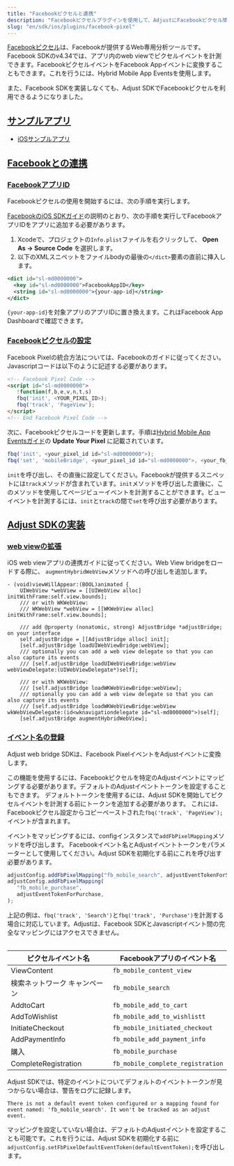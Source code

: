 ```yaml
---
title: "Facebookピクセルと連携"
description: "Facebookピクセルプラグインを使用して、AdjustにFacebookピクセル情報をパスします。"
slug: "en/sdk/ios/plugins/facebook-pixel"
---
```

[Facebookピクセル](https://www.facebook.com/business/help/952192354843755?id=1205376682832142)は、Facebookが提供するWeb専用分析ツールです。Facebook SDKのv4\.34では、アプリ内のweb viewでピクセルイベントを計測できます。FacebookピクセルイベントをFacebook Appイベントに変換することもできます。これを行うには、Hybrid Mobile App Eventsを使用します。

また、Facebook SDKを実装しなくても、Adjust SDKでFacebookピクセルを利用できるようになりました。

[サンプルアプリ](example-app)
----------------------

* [iOSサンプルアプリ](https://github.com/adjust/ios_sdk/tree/master/examples/AdjustExample-FbPixel)

[Facebookとの連携](facebook-integration)
------------------------------------

### [FacebookアプリID](facebook-app-id)

Facebookピクセルの使用を開始するには、次の手順を実行します。

[FacebookのiOS SDKガイド](https://developers.facebook.com/docs/ios/getting-started/#xcode)の説明のとおり、次の手順を実行してFacebookアプリIDをアプリに追加する必要があります。

1. Xcodeで、プロジェクトの`Info.plist`ファイルを右クリックして、 **Open As \-> Source Code** を選択します。
2. 以下のXMLスニペットをファイルbodyの最後の`</dict>`要素の直前に挿入します。

```xml
<dict id="sl-md0000000">
  <key id="sl-md0000000">FacebookAppID</key>
  <string id="sl-md0000000">{your-app-id}</string>
</dict>
```

`{your-app-id}`を対象アプリのアプリIDに置き換えます。これはFacebook App Dashboardで確認できます。

### [Facebookピクセルの設定](facebook-pixel-configuration)

Facebook Pixelの統合方法については、Facebookのガイドに従ってください。Javascriptコードは以下のように記述する必要があります。

```html
<!-- Facebook Pixel Code -->
<script id="sl-md0000000">
   !function(f,b,e,v,n,t,s)
   fbq('init', <YOUR_PIXEL_ID>);
   fbq('track', 'PageView');
</script>
<!-- End Facebook Pixel Code -->
```

次に、Facebookピクセルコードを更新します。手順は[Hybrid Mobile App Eventsガイド](https://developers.facebook.com/docs/app-events/hybrid-app-events)の **Update Your Pixel** に記載されています。

```js
fbq('init', <your_pixel_id id="sl-md0000000">);
fbq('set', 'mobileBridge', <your_pixel_id id="sl-md0000000">, <your_fb_app_id id="sl-md0000000">);
```

<callout type="important"> 

`init`を呼び出し、その直後に設定してください。Facebookが提供するスニペットには`track`メソッドが含まれています。`init`メソッドを呼び出した直後に、このメソッドを使用してページビューイベントを計測することができます。ビューイベントを計測するには、`init`と`track`の間で`set`を呼び出す必要があります。
</Callout> 

[Adjust SDKの実装](adjust-sdk-integration)
---------------------------------------

### [web viewの拡張](augment-the-web-view)

iOS web viewアプリの連携ガイドに従ってください。Web View bridgeをロードする際に、 `augmentHybridWebView`メソッドへの呼び出しを追加します。

```objc
- (void)viewWillAppear:(BOOL)animated {
    UIWebView *webView = [[UIWebView alloc] initWithFrame:self.view.bounds];
    /// or with WKWebView:
    /// WKWebView *webView = [[WKWebView alloc] initWithFrame:self.view.bounds];

    /// add @property (nonatomic, strong) AdjustBridge *adjustBridge; on your interface
    self.adjustBridge = [[AdjustBridge alloc] init];
    [self.adjustBridge loadUIWebViewBridge:webView];
    /// optionally you can add a web view delegate so that you can also capture its events
    /// [self.adjustBridge loadUIWebViewBridge:webView webViewDelegate:(UIWebViewDelegate*)self];

    /// or with WKWebView:
    /// [self.adjustBridge loadWKWebViewBridge:webView];
    /// optionally you can add a web view delegate so that you can also capture its events
    /// [self.adjustBridge loadWKWebViewBridge:webView wkWebViewDelegate:(id<wknavigationdelegate id="sl-md0000000">)self];
    [self.adjustBridge augmentHybridWebView];
```

### [イベント名の登録](event-name-registration)

Adjust web bridge SDKは、Facebook PixelイベントをAdjustイベントに変換します。

この機能を使用するには、Facebookピクセルを特定のAdjustイベントにマッピングする必要があります。デフォルトのAdjustイベントトークンを設定することもできます。 デフォルトトークンを使用するには、Adjust SDKを開始してピクセルイベントを計測する前にトークンを追加する必要があります。 これには、Facebookピクセル設定からコピーペーストされた`fbq('track', 'PageView');`イベントが含まれます。

イベントをマッピングするには、configインスタンスで`addFbPixelMapping`メソッドを呼び出します。 Facebookイベント名とAdjustイベントトークンをパラメーターとして使用してください。Adjust SDKを初期化する前にこれを呼び出す必要があります。

```js
adjustConfig.addFbPixelMapping("fb_mobile_search", adjustEventTokenForSearch);
adjustConfig.addFbPixelMapping(
   "fb_mobile_purchase",
   adjustEventTokenForPurchase,
);
```

<callout type="note"> 

上記の例は、`fbq('track', 'Search')`と`fbq('track', 'Purchase')`を計測する場合に対応しています。Adjustは、Facebook SDKとJavascriptイベント間の完全なマッピングにはアクセスできません。
</Callout> <table> 

|      ピクセルイベント名       |         Facebookアプリのイベント名         |
|----------------------|-----------------------------------|
| ViewContent          | `fb_mobile_content_view`          |
| 検索ネットワーク キャンペーン      | `fb_mobile_search`                |
| AddtoCart            | `fb_mobile_add_to_cart`           |
| AddToWishlist        | `fb_mobile_add_to_wishlistt`      |
| InitiateCheckout     | `fb_mobile_initiated_checkout`    |
| AddPaymentInfo       | `fb_mobile_add_payment_info`      |
| 購入                   | `fb_mobile_purchase`              |
| CompleteRegistration | `fb_mobile_complete_registration` |

</Table> 

Adjust SDKでは、特定のイベントについてデフォルトのイベントトークンが見つからない場合は、警告をログに記録します。

```text
There is not a default event token configured or a mapping found for event named: 'fb_mobile_search'. It won't be tracked as an adjust event.
```

マッピングを設定していない場合は、デフォルトのAdjustイベントを設定することも可能です。これを行うには、Adjust SDKを初期化する前に`adjustConfig.setFbPixelDefaultEventToken(defaultEventToken);`を呼び出します。

